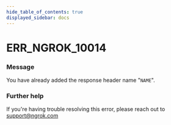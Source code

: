 ```yaml
---
hide_table_of_contents: true
displayed_sidebar: docs
---
```



# ERR_NGROK_10014

### Message

You have already added the response header name "`NAME`".

### Further help

If you're having trouble resolving this error, please reach out to [support@ngrok.com](mailto:support@ngrok.com?subject=Help%20with%20ERR_NGROK_10014)

<ErrorDetails error="err_ngrok_10014" />
